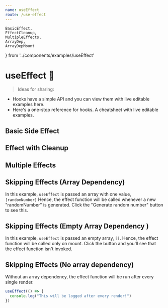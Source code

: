 ```yaml
---
name: useEffect
route: /use-effect
---
```



    BasicEffect,
    EffectCleanup,
    MultipleEffects,
    ArrayDep,
    ArrayDepMount
} from '../components/examples/useEffect'




# useEffect 🦋
 
> Ideas for sharing: 
- Hooks have a simple API and you can view them with live editable examples here. 
- Here's a one-stop reference for hooks. A cheatsheet with live editable examples. 

## Basic Side Effect 
<Editor code={BasicEffect}/>

## Effect with Cleanup 
<Editor code={EffectCleanup}/>

## Multiple Effects 
<Editor code={MultipleEffects}/>

## Skipping Effects (Array Dependency)
In this example, `useEffect` is passed an array with one value, `[randomNumber]`
Hence, the effect function will be called whenever a new "randomNumber" is generated. 
Click the "Generate random number" button to see this. 

<Editor code={ArrayDep}/>

## Skipping Effects (Empty Array Dependency )
In this example, `useEffect` is passed an empty array, `[]`. Hence, the effect function will be called only on mount. 
Click the button and you'll see that the effect function isn't invoked. 

<Editor code={ArrayDepMount}/>

## Skipping Effects (No array dependency)
Without an array dependency, the effect function will be run after every single render. 

```js
useEffect(() => {
  console.log("This will be logged after every render!")
})
```